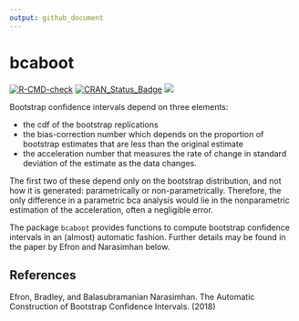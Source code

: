 ```yaml
---
output: github_document
---
```


<!-- README.md is generated from the source: README.Rmd -->

# bcaboot

<!-- badges: start -->
[![R-CMD-check](https://github.com/bnaras/bcaboot/workflows/R-CMD-check/badge.svg)](https://github.com/bnaras/bcaboot/actions)
[![CRAN_Status_Badge](http://www.r-pkg.org/badges/version/bcaboot)](https://cran.r-project.org/package=bcaboot)
[![](https://cranlogs.r-pkg.org/badges/bcaboot)](https://cloud.r-project.org/package=bcaboot)
<!-- badges: end -->

Bootstrap confidence intervals depend on three elements:

- the cdf of the bootstrap replications
- the bias-correction number which depends on the proportion of
  bootstrap estimates that are less than the original estimate
- the acceleration number that measures the rate of
  change in standard deviation of the estimate as the data changes.

The first two of these depend only on the bootstrap distribution, and
not how it is generated: parametrically or
non-parametrically. Therefore, the only difference in a parametric bca
analysis would lie in the nonparametric estimation of the
acceleration, often a negligible error. 

The package `bcaboot` provides functions to compute bootstrap
confidence intervals in an (almost) automatic fashion. Further details
may be found in the paper by Efron and Narasimhan below.

## References

Efron, Bradley, and Balasubramanian Narasimhan. The Automatic
Construction of Bootstrap Confidence Intervals. (2018)
